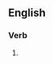 ==English==

===Verb===
{{head|en|present participle}}

# {{present participle of|vesture|lang=en|nocat=1}}